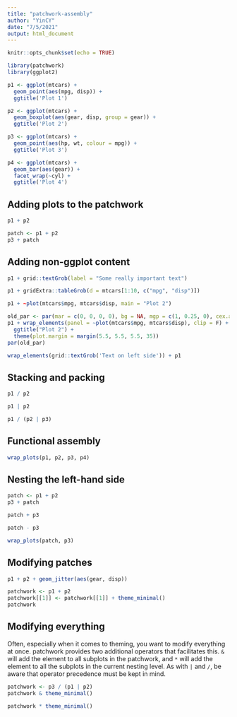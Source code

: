 ```yaml
---
title: "patchwork-assembly"
author: "YinCY"
date: "7/5/2021"
output: html_document
---
```


```r
knitr::opts_chunk$set(echo = TRUE)
```

```r
library(patchwork)
library(ggplot2)
```

```r
p1 <- ggplot(mtcars) + 
  geom_point(aes(mpg, disp)) + 
  ggtitle('Plot 1')

p2 <- ggplot(mtcars) + 
  geom_boxplot(aes(gear, disp, group = gear)) + 
  ggtitle('Plot 2')

p3 <- ggplot(mtcars) + 
  geom_point(aes(hp, wt, colour = mpg)) + 
  ggtitle('Plot 3')

p4 <- ggplot(mtcars) + 
  geom_bar(aes(gear)) + 
  facet_wrap(~cyl) + 
  ggtitle('Plot 4')
```


## Adding plots to the patchwork
```r
p1 + p2
```

```r
patch <- p1 + p2
p3 + patch
```

## Adding non-ggplot content
```r
p1 + grid::textGrob(label = "Some really important text")
```

```r
p1 + gridExtra::tableGrob(d = mtcars[1:10, c("mpg", "disp")])
```

```r
p1 + ~plot(mtcars$mpg, mtcars$disp, main = "Plot 2")
```

```r
old_par <- par(mar = c(0, 0, 0, 0), bg = NA, mgp = c(1, 0.25, 0), cex.axis = 0.75, las = 1, tcl = -0.25)
p1 + wrap_elements(panel = ~plot(mtcars$mpg, mtcars$disp), clip = F) +
  ggtitle("Plot 2") +
  theme(plot.margin = margin(5.5, 5.5, 5.5, 35))
par(old_par)
```

```r
wrap_elements(grid::textGrob('Text on left side')) + p1
```

## Stacking and packing
```r
p1 / p2
```

```r
p1 | p2
```

```r
p1 / (p2 | p3)
```

## Functional assembly
```r
wrap_plots(p1, p2, p3, p4)
```

## Nesting the left-hand side
```r
patch <- p1 + p2
p3 + patch
```

```r
patch + p3
```

```r
patch - p3
```

```r
wrap_plots(patch, p3)
```

## Modifying patches
```r
p1 + p2 + geom_jitter(aes(gear, disp))
```

```r
patchwork <- p1 + p2
patchwork[[1]] <- patchwork[[1]] + theme_minimal()
patchwork
```

## Modifying everything
Often, especially when it comes to theming, you want to modify everything at once. patchwork provides two additional operators that facilitates this. `&` will add the element to all subplots in the patchwork, and `*` will add the element to all the subplots in the current nesting level. As with `|` and `/`, be aware that operator precedence must be kept in mind.  

```r
patchwork <- p3 / (p1 | p2)
patchwork & theme_minimal()
```

```r
patchwork * theme_minimal()
```



